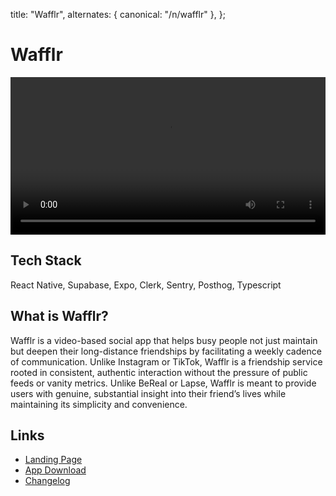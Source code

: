
  title: "Wafflr",
  alternates: { canonical: "/n/wafflr" },
};

# Wafflr

<AnimatedName />
<div style={{ maxWidth: "100%", marginBottom: "2rem" }}>
  <video autoPlay loop playsInline width="100%" style={{ maxWidth: "100%" }}>
    <source
      src="https://xkkrtgxdkuolnlfvcpey.supabase.co/storage/v1/object/public/videos//furthertrimmed.mov"
      type="video/mp4"
    />
    Your browser does not support the video tag.
  </video>
</div>

## Tech Stack

React Native, Supabase, Expo, Clerk, Sentry, Posthog, Typescript

## What is Wafflr?

Wafflr is a video-based social app that helps busy people not just maintain but deepen their long-distance friendships by facilitating a weekly cadence of communication. Unlike Instagram or TikTok, Wafflr is a friendship service rooted in consistent, authentic interaction without the pressure of public feeds or vanity metrics. Unlike BeReal or Lapse, Wafflr is meant to provide users with genuine, substantial insight into their friend’s lives while maintaining its simplicity and convenience.

## Links

- [Landing Page](https://wafflr.app/)
- [App Download](https://apps.apple.com/us/app/wafflr/id6740445093)
- [Changelog](https://changelog.wafflr.app/)
